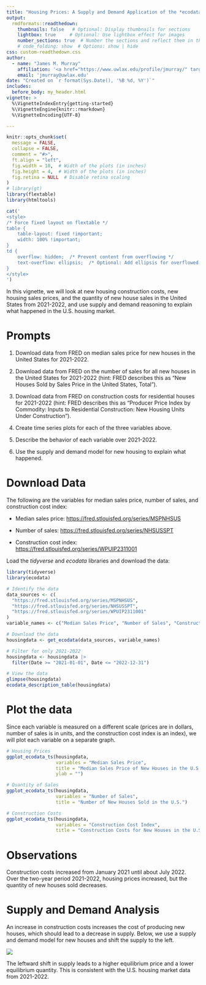 ```yaml
---
title: "Housing Prices: A Supply and Demand Application of the *ecodata* Package"
output: 
  rmdformats::readthedown:
    thumbnails: false   # Optional: Display thumbnails for sections
    lightbox: true     # Optional: Use lightbox effect for images
    number_sections: true  # Number the sections and reflect them in the TOC
    # code_folding: show  # Options: show | hide
css: custom-readthedown.css
author: 
  - name: "James M. Murray"
    affiliation: '<a href="https://www.uwlax.edu/profile/jmurray/" target=_"blank" class="affiliation">University of Wisconsin-La Crosse</a>'
    email: 'jmurray@uwlax.edu'
date: "Created on `r format(Sys.Date(), '%B %d, %Y')`"
includes:
  before_body: my_header.html
vignette: >
  %\VignetteIndexEntry{getting-started}
  %\VignetteEngine{knitr::rmarkdown}
  %\VignetteEncoding{UTF-8}

---
```


```r
knitr::opts_chunk$set(
  message = FALSE,
  collapse = FALSE,
  comment = "#>",
  ft.align = "left",
  fig.width = 10,  # Width of the plots (in inches)
  fig.height = 4,  # Width of the plots (in inches)
  fig.retina = NULL  # Disable retina scaling
)
# library(gt)
library(flextable)
library(htmltools)

cat('
<style>
/* Force fixed layout on flextable */
table {
    table-layout: fixed !important;
    width: 100% !important;
}
td {
    overflow: hidden;  /* Prevent content from overflowing */
    text-overflow: ellipsis;  /* Optional: Add ellipsis for overflowed text */
}
</style>
')
```

In this vignette, we will look at new housing construction costs, new housing sales prices, and the quantity of new house sales in the United States from 2021-2022, and use supply and demand reasoning to explain what happened in the U.S. housing market.

# Prompts

  1. Download data from FRED on median sales price for new houses in the United States for 2021-2022. 

  2. Download data from FRED on the number of sales for all new houses in the United States for 2021-2022 (hint: FRED describes this as "New Houses Sold by Sales Price in the United States, Total").

  3. Download data from FRED on construction costs for residential houses for 2021-2022 (hint: FRED describes this as "Producer Price Index by Commodity: Inputs to Residential Construction: New Housing Units Under Construction").

  4. Create time series plots for each of the three variables above.

  5. Describe the behavior of each variable over 2021-2022.

  6. Use the supply and demand model for new housing to explain what happened.


# Download Data

The following are the variables for median sales price, number of sales, and construction cost index:

  - Median sales price: <a href="https://fred.stlouisfed.org/series/MSPNHSUS" target="_blank">https://fred.stlouisfed.org/series/MSPNHSUS</a>
  
  - Number of sales: <a href="https://fred.stlouisfed.org/series/NHSUSSPT" target="_blank">https://fred.stlouisfed.org/series/NHSUSSPT</a>
  
  - Construction cost index: <a href="https://fred.stlouisfed.org/series/WPUIP2311001" target="_blank">https://fred.stlouisfed.org/series/WPUIP2311001</a>
  
Load the *tidyverse* and *ecodata* libraries and download the data:

```r
library(tidyverse)
library(ecodata)

# Identify the data
data_sources <- c(
  "https://fred.stlouisfed.org/series/MSPNHSUS",
  "https://fred.stlouisfed.org/series/NHSUSSPT",
  "https://fred.stlouisfed.org/series/WPUIP2311001"
)
variable_names <- c("Median Sales Price", "Number of Sales", "Construction Cost Index")

# Download the data
housingdata <- get_ecodata(data_sources, variable_names)

# Filter for only 2021-2022
housingdata <- housingdata |>
  filter(Date >= "2021-01-01", Date <= "2022-12-31")

# View the data
glimpse(housingdata)
ecodata_description_table(housingdata)
```

# Plot the data 

Since each variable is measured on a different scale (prices are in dollars, number of sales is in units, and the construction cost index is an index), we will plot each variable on a separate graph.

```r
# Housing Prices
ggplot_ecodata_ts(housingdata,
                  variables = "Median Sales Price", 
                  title = "Median Sales Price of New Houses in the U.S.", 
                  ylab = "") 
```
```r
# Quantity of Sales
ggplot_ecodata_ts(housingdata, 
                  variables = "Number of Sales", 
                  title = "Number of New Houses Sold in the U.S.")
```

```r
# Construction Costs
ggplot_ecodata_ts(housingdata, 
                  variables = "Construction Cost Index", 
                  title = "Construction Costs for New Houses in the U.S.")
```

# Observations

Construction costs increased from January 2021 until about July 2022. Over the two-year period 2021-2022, housing prices increased, but the quantity of new houses sold decreases. 

# Supply and Demand Analysis

An increase in construction costs increases the cost of producing new houses, which should lead to a decrease in supply. Below, we use a supply and demand model for new houses and shift the supply to the left.

<img src="https://murraylax.org/graphs/Supply_and_Demand/SupplyDemand-DecreaseSupply.png"/>

The leftward shift in supply leads to a higher equilibrium price and a lower equilibrium quantity. This is consistent with the U.S. housing market data from 2021-2022.

